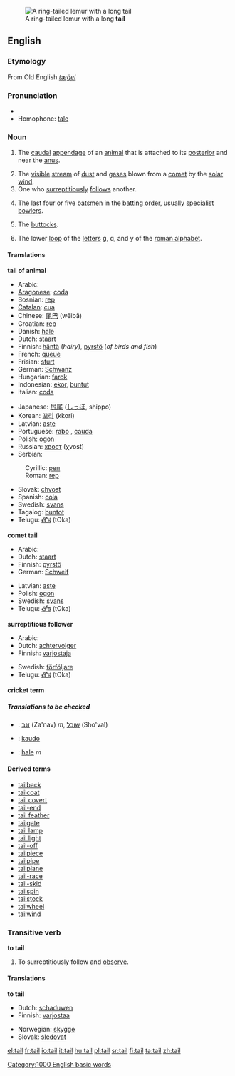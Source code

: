 [[Image:Lemur catta tail.jpg|thumb|A ring-tailed lemur with a long '''tail''']]
==English==

===Etymology===
From Old English ''[[tæġel]]''
===Pronunciation===
*{{audio|en-us-tail.ogg|Audio (US)}}
* Homophone: [[tale]]
===Noun===
{{en-noun-reg}}

# {{anatomy}} The [[caudal]] [[appendage]] of an [[animal]] that is attached to its [[posterior]] and near the [[anus]].
# The [[visible]] [[stream]] of [[dust]] and [[gas]]es blown from a [[comet]] by the [[solar wind]].
# One who [[surreptitious]]ly [[follow]]s another.
# {{Cricket}} The last four or five [[batsman|batsmen]] in the [[batting order]], usually [[specialist]] [[bowlers]].
# The [[buttocks]].
# {{Typography}} The lower [[loop]] of the [[letter]]s g, q, and y of the [[roman alphabet]].

====Translations====
'''tail of animal'''
{{top}}
*Arabic: {{ARchar|[[ذنب]]}} {{Unicode|(ðánab)}} {{m}}
*[[Aragonese]]: [[coda]] {{f}}
*Bosnian: [[rep#Bosnian|rep]] {{m}}
*[[Catalan]]: [[cua]] {{f}}
*Chinese: [[尾巴]] (wěibā)
*Croatian: [[rep#Croatian|rep]] {{m}}
*Danish: [[hale#Danish|hale]] {{c}}
*Dutch: [[staart]] {{m}}
*Finnish: [[häntä]] (''hairy''), [[pyrstö]] (''of birds and fish'')
*French: [[queue#French|queue]] {{f}}
*Frisian: [[sturt]]
*German: [[Schwanz]] {{m}}
*Hungarian: [[farok]]
*Indonesian: [[ekor]], [[buntut]]
*Italian: [[coda#Italian|coda]] {{f}}
{{mid}}
*Japanese: [[尻尾]] ([[しっぽ]], shippo)
*Korean: [[꼬리]] (kkori)
*Latvian: [[aste]] {{f}}
*Portuguese: [[rabo]] {{m}}, [[cauda]] {{f}}
*Polish: [[ogon]] {{m}}
*Russian: [[хвост]] (χvost) {{m}}
*Serbian:
:Cyrillic: [[реп#Serbian|реп]] {{m}}
:Roman: [[rep#Serbian|rep]] {{m}}
*Slovak: [[chvost]] {{m}}
*Spanish: [[cola#Spanish|cola]] {{f}}
*Swedish: [[svans]] {{c}}
*Tagalog: [[buntot]] {{n}}
*Telugu: [[తోక]] (tOka)
{{bottom}}

'''comet tail'''
{{top}}
*Arabic: {{ARchar|[[ذنب]]}} {{Unicode|(ðánab)}} {{m}}
*Dutch: [[staart]] {{m}}
*Finnish: [[pyrstö]]
*German: [[Schweif]] {{m}}
{{mid}}
*Latvian: [[aste]] {{f}}
*Polish: [[ogon]] {{m}}
*Swedish: [[svans]] {{c}}
*Telugu: [[తోక]] (tOka)
{{bottom}}

'''surreptitious follower'''
{{top}}
*Arabic: {{ARchar|[[ذنب]]}} {{Unicode|(ðánab)}} {{m}}
*Dutch: [[achtervolger]] {{m}}
*Finnish: [[varjostaja]]
{{mid}}
*Swedish: [[förföljare]] {{c}}
*Telugu: [[తోక]] (tOka)
{{bottom}}

'''cricket term'''
{{top}}
{{mid}}
{{bottom}}

=====Translations to be checked=====
{{checktrans}}
*{{ttbc|Hebrew}}: [[זנב]] (Za'nav) ''m'', [[שובל]] (Sho'val)
*{{ttbc|Ido}}: [[kaudo]]
*{{ttbc|Norwegian}}: [[hale]] ''m''

====Derived terms====
*[[tailback]]
*[[tailcoat]]
*[[tail covert]]
*[[tail-end]]
*[[tail feather]]
*[[tailgate]]
*[[tail lamp]]
*[[tail light]]
*[[tail-off]]
*[[tailpiece]]
*[[tailpipe]]
*[[tailplane]]
*[[tail-race]]
*[[tail-skid]]
*[[tailspin]]
*[[tailstock]]
*[[tailwheel]]
*[[tailwind]]

===Transitive verb===
'''to tail'''

# To surreptitiously follow and [[observe]].

====Translations====
'''to tail'''
{{top}}
*Dutch: [[schaduwen]]
*Finnish: [[varjostaa]]
{{mid}}
*Norwegian: [[skygge]]
*Slovak: [[sledovať]]
{{bottom}}

[[Category:1000 English basic words]]

[[el:tail]]
[[fr:tail]]
[[io:tail]]
[[it:tail]]
[[hu:tail]]
[[pl:tail]]
[[sr:tail]]
[[fi:tail]]
[[ta:tail]]
[[zh:tail]]